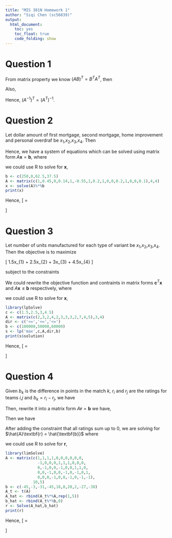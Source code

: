 ```yaml
---
title: "MIS 381N Homework 1"
author: "Siqi Chen (sc56839)"
output:
  html_document:
    toc: yes
    toc_float: true
    code_folding: show
---
```

# Question 1
From matrix property we know $(AB)^T = B^TA^T$, then
\begin{align}
LHS\times A^{T} &= (A^{-1})^{T}A^{T}\\
&= (AA^{-1})^{T}\\
&= I^{T}\\
&= I\\
\end{align}

Also,
\begin{align}
RHS\times A^{T} &= I\\
\end{align}

Hence, $(A^{-1})^{T} = (A^{T})^{-1}$.

# Question 2
Let dollar amount of first mortgage, second mortgage, home improvement and personal overdraf be $x_{1}$,$x_{2}$,$x_{3}$,$x_{4}$. Then
\begin{equation}
  \begin{cases}
  x_{1} + x_{2} + x_{3} + x_{4} &= 250\\
  0.45x_{1} - 0.55x_{2}&=0\\
  x_{2} &= 250 \times 0.25\\
  0.14x_{1} + 0.2x_{2} + 0.2x_{3} + 0.1x_{4} &= 250 \times 0.15\\
  \end{cases}
\end{equation}

Hence, we have a system of equations which can be solved using matrix form $A\textbf{x} = \textbf{b}$, where

\begin{equation}
A = 
  \begin{bmatrix}
  1 & 1 & 1 & 1 \\
  1 & 1 & 0 & 0 \\
  0 & 1 & 0 & 0 \\
  0.14 & 0.2 & 0.2 & 0.1 \\
  \end{bmatrix},
\quad
\textbf{x} = 
  \begin{bmatrix}
  x_{1}\\
  x_{2}\\
  x_{3}\\
  x_{4}\\
  \end{bmatrix},
\quad
\textbf{b} = 
  \begin{bmatrix}
  250\\
  0\\
  62.5\\
  37.5\\
  \end{bmatrix}
\end{equation}

we could use R to solve for $\textbf{x}$, 
```r
b <- c(250,0,62.5,37.5)
A <- matrix(c(1,0.45,0,0.14,1,-0.55,1,0.2,1,0,0,0.2,1,0,0,0.1),4,4) 
x <- solve(A)%*%b 
print(x)
```

Hence, \[\textbf{x} = \begin{bmatrix}
  76.39\\
  62.50\\
  31.94\\
  79.17\\
\end{bmatrix}\]

# Question 3
Let number of units manufactured for each type of variant be  $x_{1}$,$x_{2}$,$x_{3}$,$x_{4}$. Then the objective is to maximize

\[
1.5x_{1} + 2.5x_{2} + 3x_{3} + 4.5x_{4}
\]

subject to the constraints
\begin{equation}
  \begin{cases}
  2x_{1} + 4x_{2} + 3x_{3} + 7x_{4} &\leq 100000\\
  3x_{1} + 2x_{2} + 3x_{3} + 4x_{4} &\leq 50000\\
  2x_{1} + 3x_{2} + 2x_{3} + 5x_{4} &\leq 60000\\
  x_{1},x_{2},x_{3},x_{4} &\geq 0\\
  \end{cases}
\end{equation}

We could rewrite the objective function and contraints in matrix forms $\textbf{c}^{T}\textbf{x}$ and $A\textbf{x} \leq \textbf{b}$ respectively, where

\begin{equation}
\textbf{c} = 
  \begin{bmatrix}
  1.5\\
  2.5\\
  3\\
  4.5\\
  \end{bmatrix},
\quad
A = 
  \begin{bmatrix}
  1 & 1 & 1 & 1 \\
  1 & 1 & 0 & 0 \\
  0 & 1 & 0 & 0 \\
  0.14 & 0.2 & 0.2 & 0.1 \\
  \end{bmatrix},
\quad
\textbf{x} = 
  \begin{bmatrix}
  x_{1}\\
  x_{2}\\
  x_{3}\\
  x_{4}\\
  \end{bmatrix},
\quad
\textbf{b} = 
  \begin{bmatrix}
  250\\
  0\\
  62.5\\
  37.5\\
  \end{bmatrix}
\end{equation}

we could use R to solve for $\textbf{x}$, 
```r
library(lpSolve)
c <- c(1.5,2.5,3,4.5)
A <- matrix(c(2,3,2,4,2,3,3,3,2,7,4,5),3,4)
dir <- c('<=','<=','<=')
b <- c(100000,50000,60000)
s <- lp('max',c,A,dir,b)
print(s$solution)
```
Hence, \[\textbf{x} = \begin{bmatrix}
  0\\
  16000\\
  6000\\
  0\\
\end{bmatrix}\]

# Question 4
Given $b_{k}$ is the difference in points in the match $k$, $r_{i}$ and $r_{j}$ are the ratings for teams $i$,$j$ and $b_{k} = r_{i} - r_{j}$, we have
\begin{equation}
  \begin{cases}
  r_{1} - r_{2} = -45\\
  r_{1} - r_{3} = -3\\
  r_{1} - r_{4} = -31\\
  r_{1} - r_{5} = -45\\
  r_{2} - r_{3} = 18\\
  r_{2} - r_{4} = 8\\
  r_{2} - r_{5} = 20\\
  r_{3} - r_{4} = 2\\
  r_{3} - r_{5} = -27\\
  r_{4} - r_{5} = -38\\
  \end{cases}
\end{equation}

Then, rewrite it into a matrix form $A\textbf{r} = \textbf{b}$ we have,
\begin{equation}
A = 
  \begin{bmatrix}
  1 & -1 & 0 & 0 & 0\\
  1 & 0 & -1 & 0 & 0\\
  1 & 0 & 0 & -1 & 0\\
  1 & 0 & 0 & 0 & -1\\
  0 & 1 & -1 & 0 & 0\\
  0 & 1 & 0 & -1 & 0\\
  0 & 1 & 0 & 0 & -1\\
  0 & 0 & 1 & -1 & 0\\
  0 & 0 & 1 & 0 & -1\\
  0 & 0 & 0 & 1 & -1\\
  \end{bmatrix},
\quad
\textbf{r} = 
  \begin{bmatrix}
  r_{1}\\
  r_{2}\\
  r_{3}\\
  r_{4}\\
  r_{5}\\
  \end{bmatrix},
\quad
\textbf{b} = 
  \begin{bmatrix}
  -45\\
  -3\\
  -31\\
  -45\\
  18\\
  8\\
  20\\
  2\\
  -27\\
  38\\
  \end{bmatrix}
\end{equation}

Then we have
\begin{equation}
A^{T}A = 
  \begin{bmatrix}
  4 & -1 & -1 & -1 & -1\\
  -1 & 4 & -1 & -1 & -1\\
  -1 & -1 & 4 & -1 & -1\\
  -1 & -1 & -1 & 4 & -1\\
  -1 & -1 & -1 & -1 & 4\\
  \end{bmatrix},
\quad
A^{T}\textbf{b} = 
  \begin{bmatrix}
  -124\\
  91\\
  -40\\
  -17\\
  90\\
  \end{bmatrix}
\end{equation}

After adding the constraint that all ratings sum up to 0, we are solving for
$\hat{A}\textbf{r} = \hat{\textbf{b}}$ where
\begin{equation}
\hat{A} = 
  \begin{bmatrix}
  4 & -1 & -1 & -1 & -1\\
  -1 & 4 & -1 & -1 & -1\\
  -1 & -1 & 4 & -1 & -1\\
  -1 & -1 & -1 & 4 & -1\\
  -1 & -1 & -1 & -1 & 4\\
  1 & 1 & 1 & 1 & 1\\
  \end{bmatrix},
\quad
\hat{\textbf{b}} = 
  \begin{bmatrix}
  -124\\
  91\\
  -40\\
  -17\\
  90\\
  0\\
  \end{bmatrix}
\end{equation}

we could use R to solve for $\textbf{r}$, 
```r
library(limSolve)
A <- matrix(c(1,1,1,1,0,0,0,0,0,0,
              -1,0,0,0,1,1,1,0,0,0,
              0,-1,0,0,-1,0,0,1,1,0,
              0,0,-1,0,0,-1,0,-1,0,1,
              0,0,0,-1,0,0,-1,0,-1,-1),
            10,5)
b <- c(-45,-3,-31,-45,18,8,20,2,-27,-38)
A_t <- t(A)
A_hat <- rbind(A_t%*%A,rep(1,5))
b_hat <- rbind(A_t%*%b,0)
r <- Solve(A_hat,b_hat)
print(r)
```
Hence, \[\textbf{r} = \begin{bmatrix}
  -24.8\\
  18.2\\
  -8\\
  -3.4\\
  18\\
\end{bmatrix}\]



